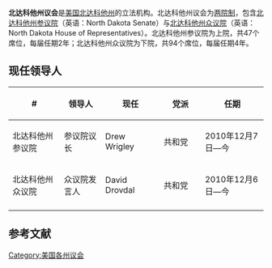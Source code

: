 {{Infobox legislature
 | name              = 北达科他州议会
 | coa_pic           = 
 | session_room      = 
 | house_type        =  两院制
 | houses            = [[北达科他州参议院|北达科他州参议院]] <br />[[北达科他州众议院|北达科他州众议院]]
 | term_limits       = 
 | new_session       = 
 | leader1_type      = 参议院议长
 | leader1           = [[Drew_Wrigley|Drew Wrigley]]
 | party1            = ([[共和黨_(美國)|共和党]])
 | election1         = 2010年12月7日
 | leader2_type      = 众议院发言人
 | leader2           = [[David_Drovdal|David Drovdal]]
 | party2            = ([[共和黨_(美國)|共和党]])
 | election2         = 2010年12月6日
 | authority         = 
 | members           = 47（参）94（众）
 | last_election1    = 
 | next_election1    = 
 | redistricting     = 
 | political_groups1 = 
 | meeting_place     = 
 | website           = 
}}
'''北达科他州议会'''是[[美国|美国]][[北达科他州|北达科他州]]的立法机构。北达科他州议会为[[两院制|两院制]]，包含[[北达科他州参议院|北达科他州参议院]]（英语：North Dakota Senate）与[[北达科他州众议院|北达科他州众议院]]（英语：North Dakota House of Representatives）。北达科他州参议院为上院，共47个席位，每届任期2年；北达科他州众议院为下院，共94个席位，每届任期4年。

==现任领导人==
{| class="wikitable sortable" style="text-align: center;"
|-
! width="120" | #
! width="90"| 领导人
! width="120"| 现任
! width="90"| 党派
! width="140"| 任期
|- 
| 北达科他州参议院 || 参议院议长 || Drew Wrigley || 共和党 || 2010年12月7日—今
|- 
| 北达科他州众议院 || 众议院发言人 || David Drovdal || 共和党 || 2010年12月6日—今
|- 
|}

== 参考文献 ==
{{reflist|colwidth=30em}}
{{美国立法机构}}
[[Category:美国各州议会|Category:美国各州议会]]